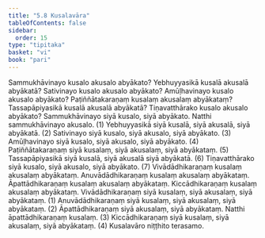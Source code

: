 ```yaml
---
title: "5.8 Kusalavāra"
tableOfContents: false
sidebar:
  order: 15
type: "tipitaka"
basket: "vi"
book: "pari"
---
```



<DynamicBreadcrumb />

<Division number="303" book="pari" bookNo="5" page="190">

<Paragraph number="1297" book="pari">
Sammukhāvinayo kusalo akusalo abyākato? Yebhuyyasikā kusalā akusalā abyākatā? Sativinayo kusalo akusalo abyākato? Amūḷhavinayo kusalo akusalo abyākato? Paṭiññātakaraṇaṃ kusalaṃ akusalaṃ abyākataṃ? Tassapāpiyasikā kusalā akusalā abyākatā? Tiṇavatthārako kusalo akusalo abyākato?
</Paragraph>

<Paragraph number="1298" book="pari">
Sammukhāvinayo siyā kusalo, siyā abyākato. Natthi sammukhāvinayo akusalo. (1)
</Paragraph>

<Paragraph number="1299" book="pari">
Yebhuyyasikā siyā kusalā, siyā akusalā, siyā abyākatā. (2)
</Paragraph>

<Paragraph number="1300" book="pari">
Sativinayo siyā kusalo, siyā akusalo, siyā abyākato. (3)
</Paragraph>

<Paragraph number="1301" book="pari">
Amūḷhavinayo siyā kusalo, siyā akusalo, siyā abyākato. (4)
</Paragraph>

<Paragraph number="1302" book="pari">
Paṭiññātakaraṇaṃ siyā kusalaṃ, siyā akusalaṃ, siyā abyākataṃ. (5)
</Paragraph>

<Paragraph number="1303" book="pari">
Tassapāpiyasikā siyā kusalā, siyā akusalā siyā abyākatā. (6)
</Paragraph>

<Paragraph number="1304" book="pari">
Tiṇavatthārako siyā kusalo, siyā akusalo, siyā abyākato. (7)
</Paragraph>

<Paragraph number="1305" book="pari">
Vivādādhikaraṇaṃ kusalaṃ akusalaṃ abyākataṃ. Anuvādādhikaraṇaṃ kusalaṃ akusalaṃ abyākataṃ. Āpattādhikaraṇaṃ kusalaṃ akusalaṃ abyākataṃ. Kiccādhikaraṇaṃ kusalaṃ akusalaṃ abyākataṃ.
</Paragraph>

<Paragraph number="1306" book="pari">
Vivādādhikaraṇaṃ siyā kusalaṃ, siyā akusalaṃ, siyā abyākataṃ. (1)
</Paragraph>

<Paragraph number="1307" book="pari">
Anuvādādhikaraṇaṃ siyā kusalaṃ, siyā akusalaṃ, siyā abyākataṃ. (2)
</Paragraph>

<Paragraph number="1308" book="pari">
Āpattādhikaraṇaṃ siyā akusalaṃ, siyā abyākataṃ. Natthi āpattādhikaraṇaṃ kusalaṃ. (3)
</Paragraph>

<Paragraph number="1309" book="pari">
Kiccādhikaraṇaṃ siyā kusalaṃ, siyā akusalaṃ, siyā abyākataṃ. (4)

</Paragraph>
</Division>

<Paragraph number="1310" type="center" book="pari">
Kusalavāro niṭṭhito terasamo.
</Paragraph>